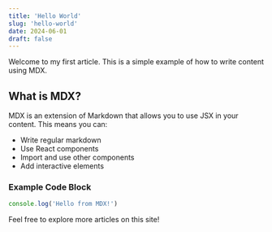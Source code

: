 ```yaml
---
title: 'Hello World'
slug: 'hello-world'
date: 2024-06-01
draft: false
---
```


Welcome to my first article. This is a simple example of how to write content using MDX.

## What is MDX?

MDX is an extension of Markdown that allows you to use JSX in your content. This means you can:

- Write regular markdown
- Use React components
- Import and use other components
- Add interactive elements

### Example Code Block

```javascript
console.log('Hello from MDX!')
```

Feel free to explore more articles on this site!
